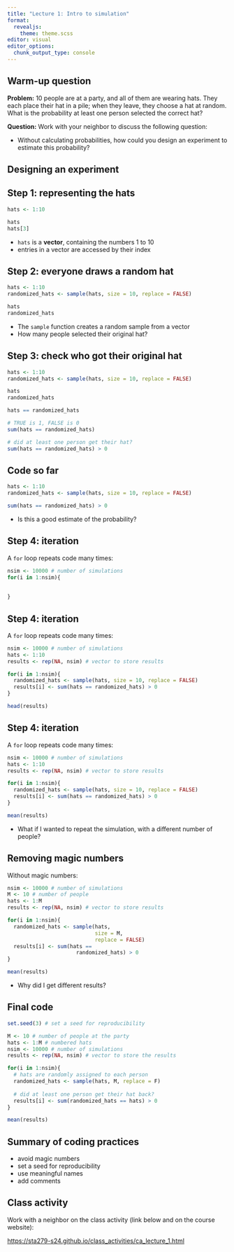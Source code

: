 ```yaml
---
title: "Lecture 1: Intro to simulation"
format: 
  revealjs:
    theme: theme.scss
editor: visual
editor_options: 
  chunk_output_type: console
---
```


## Warm-up question

**Problem:** 10 people are at a party, and all of them are wearing hats. They each place their hat in a pile; when they leave, they choose a hat at random. What is the probability at least one person selected the correct hat?

**Question:** Work with your neighbor to discuss the following question:

-   Without calculating probabilities, how could you design an experiment to estimate this probability?

## Designing an experiment

## Step 1: representing the hats

```r
hats <- 1:10

hats
hats[3]
```

-   `hats` is a **vector**, containing the numbers 1 to 10
-   entries in a vector are accessed by their index

## Step 2: everyone draws a random hat

```r
hats <- 1:10
randomized_hats <- sample(hats, size = 10, replace = FALSE)

hats
randomized_hats
```

-   The `sample` function creates a random sample from a vector
-   How many people selected their original hat?

## Step 3: check who got their original hat

```r
hats <- 1:10
randomized_hats <- sample(hats, size = 10, replace = FALSE)
```

```r
hats
randomized_hats
```

```r
hats == randomized_hats

# TRUE is 1, FALSE is 0
sum(hats == randomized_hats)

# did at least one person get their hat?
sum(hats == randomized_hats) > 0
```

## Code so far

```r
hats <- 1:10
randomized_hats <- sample(hats, size = 10, replace = FALSE)
```

```r
sum(hats == randomized_hats) > 0
```

-   Is this a good estimate of the probability?

## Step 4: iteration

A `for` loop repeats code many times:

```r
nsim <- 10000 # number of simulations 
for(i in 1:nsim){
  
  
}
```

## Step 4: iteration

A `for` loop repeats code many times:

```r
nsim <- 10000 # number of simulations
hats <- 1:10
results <- rep(NA, nsim) # vector to store results

for(i in 1:nsim){
  randomized_hats <- sample(hats, size = 10, replace = FALSE)
  results[i] <- sum(hats == randomized_hats) > 0
}

head(results)
```

## Step 4: iteration

A `for` loop repeats code many times:

```r
nsim <- 10000 # number of simulations
hats <- 1:10
results <- rep(NA, nsim) # vector to store results

for(i in 1:nsim){
  randomized_hats <- sample(hats, size = 10, replace = FALSE)
  results[i] <- sum(hats == randomized_hats) > 0
}

mean(results)
```

-   What if I wanted to repeat the simulation, with a different number of people?

## Removing magic numbers

Without magic numbers:

```r
nsim <- 10000 # number of simulations
M <- 10 # number of people
hats <- 1:M
results <- rep(NA, nsim) # vector to store results

for(i in 1:nsim){
  randomized_hats <- sample(hats, 
                            size = M, 
                            replace = FALSE)
  results[i] <- sum(hats == 
                      randomized_hats) > 0
}

mean(results)
```

-   Why did I get different results?

## Final code

```r
set.seed(3) # set a seed for reproducibility

M <- 10 # number of people at the party
hats <- 1:M # numbered hats
nsim <- 10000 # number of simulations
results <- rep(NA, nsim) # vector to store the results

for(i in 1:nsim){
  # hats are randomly assigned to each person
  randomized_hats <- sample(hats, M, replace = F)
  
  # did at least one person get their hat back?
  results[i] <- sum(randomized_hats == hats) > 0
}

mean(results)
```

## Summary of coding practices

-   avoid magic numbers
-   set a seed for reproducibility
-   use meaningful names
-   add comments

## Class activity

Work with a neighbor on the class activity (link below and on the course website):

<https://sta279-s24.github.io/class_activities/ca_lecture_1.html>
